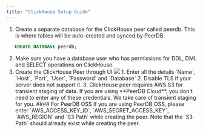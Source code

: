 ```yaml
---
title: "ClickHouse Setup Guide"
---
```


1. Create a separate database for the ClickHouse peer called peerdb. This is where tables will be auto-created and synced by PeerDB.
```sql
   CREATE DATABASE peerdb;
```
2. Make sure you have a database user who has permissions for DDL, DML and SELECT operations on ClickHouse.
3. Create the ClickHouse Peer through UI
    <Frame caption="Create Clickhouse Peer">
    <img src="/images/setup/clickhouse/clickhousepeer.png" />
    </Frame>
    1. Enter all the details `Name`, `Host`, `Port`, `User`, `Password` and `Database`
    2. Disable TLS if your server does not support it.
    3. ClickHouse peer requires AWS S3 for transient staging of data.
    <Warning>
    If you are using **PeerDB Cloud**, you don't need to enter any of these credentials. We take care of transient staging for you.
    </Warning>
    #### For PeerDB OSS
    If you are using PeerDB OSS, please enter `AWS_ACCESS_KEY_ID`, `AWS_SECRET_ACCESS_KEY`, `AWS_REGION` and `S3 Path` while creating the peer.  Note that the `S3 Path` should already exist while creating the peer.
